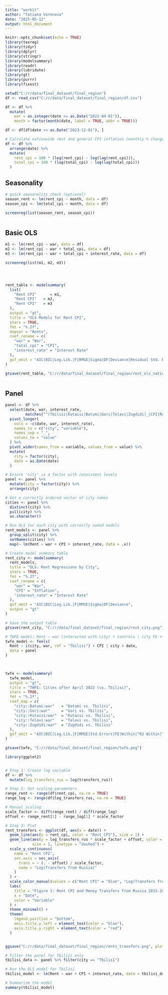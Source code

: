 ```yaml
---
title: "workit"
author: "Tatiana Voronova"
date: "2025-05-12"
output: html_document
---
```


```r
knitr::opts_chunk$set(echo = TRUE)
library(texreg)
library(tidyr)
library(dplyr)
library(stringr)
library(modelsummary)
library(readr)
library(lubridate)
library(gt)
library(purrr)
library(fixest)
```

```r
setwd("C:/r/data/final_dataset/final_region")
df <- read_csv("C:/r/data/final_dataset/final_region/df.csv") 

df <- df %>% 
  mutate(
    war = as.integer(date >= as.Date("2022-04-01")),
    month = factor(month(date, label = TRUE, abbr = TRUE)))

df <- df[df$date <= as.Date("2023-12-01"), ]


```
```r
# Calculate nationwide rent and general CPI inflation (monthly % change)
df <- df %>%
  arrange(date) %>%
  mutate(
    rent_cpi = 100 * (log(rent_cpi) - log(lag(rent_cpi))),
    total_cpi = 100 * (log(total_cpi) - log(lag(total_cpi)))
  )


```



## Seasonality 

```r
# quick seasonality check (optional)
season_rent <- lm(rent_cpi ~ month, data = df)
season_cpi <- lm(total_cpi ~ month, data = df)

screenreg(list(season_rent, season_cpi))



```


## Basic OLS

```r

m1 <- lm(rent_cpi ~ war, data = df)
m2 <- lm(rent_cpi ~ war + total_cpi, data = df)
m3 <- lm(rent_cpi ~ war + total_cpi + interest_rate, data = df)

screenreg(list(m1, m2, m3))




rent_table <- modelsummary(
  list(
    "Rent CPI"      = m1,
    "Rent CPI"   = m2,
    "Rent CPI"   = m3
  ),
  output = "gt",
  title = "OLS Models for Rent CPI",
  stars = TRUE,
  fmt = "%.2f",
  depvar = "Rents",  
  coef_rename = c(
    "war" = "War",
    "total_cpi" = "CPI",
    "interest_rate" = "Interest Rate"
  ),
  gof_omit = "AIC|BIC|Log.Lik.|F|RMSE|Sigma|DF|Deviance|Residual Std. Error"
)

gtsave(rent_table, "C:/r/data/final_dataset/final_region/rent_ols_nation.png")



```


## Panel
```r

panel <- df %>%
  select(date, war, interest_rate,
         matches("^(Tbilisi|Kutaisi|Batumi|Gori|Telavi|Zugdidi)_(CPI|Rent)$")) %>%
  pivot_longer(
    cols = -c(date, war, interest_rate),
    names_to = c("city", "variable"),
    names_sep = "_",
    values_to = "value"
  ) %>%
  pivot_wider(names_from = variable, values_from = value) %>%
  mutate(
    city = factor(city),
    date = as.Date(date)
  )

```


```r
# Ensure 'city' is a factor with consistent levels
panel <- panel %>% 
  mutate(city = factor(city)) %>%
  arrange(city)

# Get a correctly ordered vector of city names
cities <- panel %>% 
  distinct(city) %>% 
  pull(city) %>% 
  as.character()

# Run OLS for each city with correctly named models
rent_models <- panel %>%
  group_split(city) %>%
  setNames(cities) %>%
  map(~ lm(Rent ~ war + CPI + interest_rate, data = .x))

# Create model summary table
rent_city <- modelsummary(
  rent_models,
  title = "OLS: Rent Regressions by City",
  stars = TRUE,
  fmt = "%.2f",
  coef_rename = c(
    "war" = "War",
    "CPI" = "Inflation",
    "interest_rate" = "Interest Rate"
  ),
  gof_omit = "AIC|BIC|Log.Lik.|F|RMSE|Sigma|DF|Deviance",
  output = "gt"
)

# Save the output table
gtsave(rent_city, "C:/r/data/final_dataset/final_region/rent_city.png")


```


```r


# TWFE model: Rent ~ war (interacted with city) + controls | city FE + time FE
twfe_model <- feols(
  Rent ~ i(city, war, ref = "Tbilisi") + CPI | city + date,
  data = panel
)
 


twfe <- modelsummary(
  twfe_model,
  output = "gt",
  title = "TWFE: Cities after April 2022 (vs. Tbilisi)",
  stars = TRUE,
  fmt = "%.2f",
  coef_map = c(
    "city::Batumi:war"   = "Batumi vs. Tbilisi",
    "city::Gori:war"     = "Gori vs. Tbilisi",
    "city::Kutaisi:war"  = "Kutaisi vs. Tbilisi",
    "city::Telavi:war"   = "Telavi vs. Tbilisi",
    "city::Zugdidi:war"  = "Zugdidi vs. Tbilisi"
  ),
  gof_omit = "AIC|BIC|Log.Lik.|F|RMSE|Std.Errors|FE|Within|^R2 Within|^R2 Within Adj",
)

gtsave(twfe, "C:/r/data/final_dataset/final_region/twfe.png")
```


```r
library(ggplot2)


# Step 1: Create log variable
df <- df %>%
  mutate(log_transfers_rus = log(transfers_rus))

# Step 2: Get scaling parameters
range_rent <- range(df$rent_cpi, na.rm = TRUE)
range_log <- range(df$log_transfers_rus, na.rm = TRUE)

# Manual scaling
scale_factor <- diff(range_rent) / diff(range_log)
offset <- range_rent[1] - range_log[1] * scale_factor

# Step 3: Plot
rent_transfers <- ggplot(df, aes(x = date)) +
  geom_line(aes(y = rent_cpi, color = "Rent CPI"), size = 1) +
  geom_line(aes(y = log_transfers_rus * scale_factor + offset, color = "Log(Transfers from Russia)"), 
            size = 1, linetype = "dashed") +
  scale_y_continuous(
    name = "Rent CPI",
    sec.axis = sec_axis(
      trans = ~ (. - offset) / scale_factor,
      name = "Log(Transfers from Russia)"
    )
  ) +
  scale_color_manual(values = c("Rent CPI" = "blue", "Log(Transfers from Russia)" = "red")) +
  labs(
    title = "Figure 1: Rent CPI and Money Transfers from Russia 2015-2023",
    x = "Date",
    color = "Variable"
  ) +
  theme_minimal() +
  theme(
    legend.position = "bottom",
    axis.title.y.left = element_text(color = "blue"),
    axis.title.y.right = element_text(color = "red")
  )


ggsave("C:/r/data/final_dataset/final_region/rents_transfers.png", plot = rent_transfers, width = 8, height = 6, dpi = 300)

```



```r
# Filter the panel for Tbilisi only
tbilisi_data <- panel %>% filter(city == "Tbilisi")

# Run the OLS model for Tbilisi
tbilisi_model <- lm(Rent ~ war + CPI + interest_rate, data = tbilisi_data)

# Summarize the model
summary(tbilisi_model)

```



